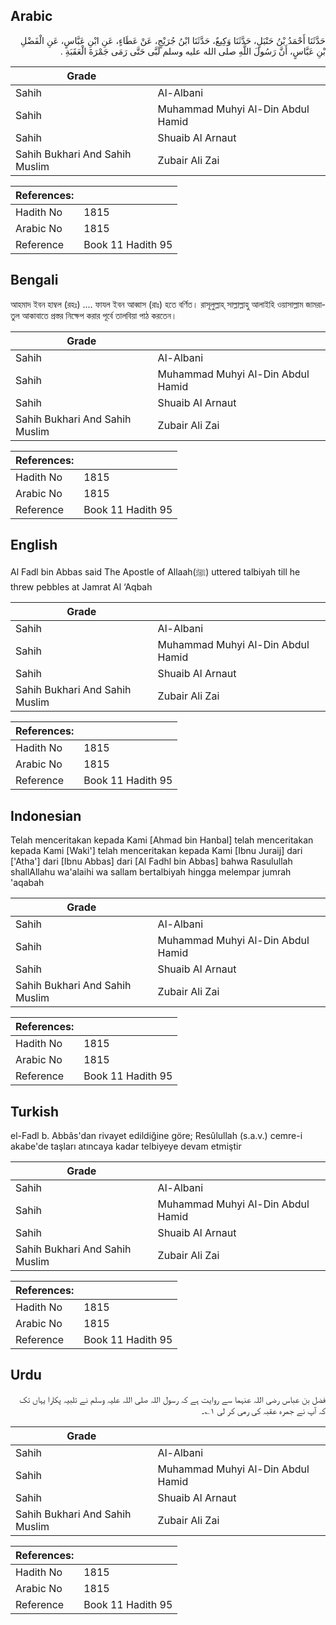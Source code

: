 ## Arabic


<div dir="rtl" lang="ar" style={{fontSize:'larger',backgroundColor:'#f8f9fa',padding:20}}>
حَدَّثَنَا أَحْمَدُ بْنُ حَنْبَلٍ، حَدَّثَنَا وَكِيعٌ، حَدَّثَنَا ابْنُ جُرَيْجٍ، عَنْ عَطَاءٍ، عَنِ ابْنِ عَبَّاسٍ، عَنِ الْفَضْلِ بْنِ عَبَّاسٍ، أَنَّ رَسُولَ اللَّهِ صلى الله عليه وسلم لَبَّى حَتَّى رَمَى جَمْرَةَ الْعَقَبَةِ ‏.‏
</div>
<div style={{backgroundColor:'#f8f9fa',padding:20, marginBottom: 10}}><table> <thead> <tr> <th>Grade</th> <th></th> </tr> </thead> <tbody> <tr><td>Sahih</td><td>Al-Albani</td></tr><tr><td>Sahih</td><td>Muhammad Muhyi Al-Din Abdul Hamid</td></tr><tr><td>Sahih</td><td>Shuaib Al Arnaut</td></tr><tr><td>Sahih Bukhari And Sahih Muslim</td><td>Zubair Ali Zai</td></tr></tbody></table><table> <thead> <tr> <th>References:</th> <th></th> </tr> </thead> <tbody><tr><td>Hadith No</td><td>1815</td></tr><tr><td>Arabic No</td><td>1815</td></tr><tr><td>Reference</td><td>Book 11 Hadith 95</td></tr></tbody></table></div>

## Bengali


<div dir="ltr" lang="bn" style={{fontSize:'larger',backgroundColor:'#f8f9fa',padding:20}}>
আহমাদ ইবন হাম্বল (রহঃ) .... ফাযল ইবন আব্বাস (রাঃ) হতে বর্ণিত। রাসূলুল্লাহ্ সাল্লাল্লাহু আলাইহি ওয়াসাল্লাম জামরাতুল আকাবাতে প্রস্তর নিক্ষেপ করার পূর্বে তালবিয়া পাঠ করতেন।
</div>
<div style={{backgroundColor:'#f8f9fa',padding:20, marginBottom: 10}}><table> <thead> <tr> <th>Grade</th> <th></th> </tr> </thead> <tbody> <tr><td>Sahih</td><td>Al-Albani</td></tr><tr><td>Sahih</td><td>Muhammad Muhyi Al-Din Abdul Hamid</td></tr><tr><td>Sahih</td><td>Shuaib Al Arnaut</td></tr><tr><td>Sahih Bukhari And Sahih Muslim</td><td>Zubair Ali Zai</td></tr></tbody></table><table> <thead> <tr> <th>References:</th> <th></th> </tr> </thead> <tbody><tr><td>Hadith No</td><td>1815</td></tr><tr><td>Arabic No</td><td>1815</td></tr><tr><td>Reference</td><td>Book 11 Hadith 95</td></tr></tbody></table></div>

## English


<div dir="ltr" lang="en" style={{fontSize:'larger',backgroundColor:'#f8f9fa',padding:20}}>
Al Fadl bin Abbas said The Apostle of Allaah(ﷺ) uttered talbiyah till he threw pebbles at Jamrat Al ‘Aqbah
</div>
<div style={{backgroundColor:'#f8f9fa',padding:20, marginBottom: 10}}><table> <thead> <tr> <th>Grade</th> <th></th> </tr> </thead> <tbody> <tr><td>Sahih</td><td>Al-Albani</td></tr><tr><td>Sahih</td><td>Muhammad Muhyi Al-Din Abdul Hamid</td></tr><tr><td>Sahih</td><td>Shuaib Al Arnaut</td></tr><tr><td>Sahih Bukhari And Sahih Muslim</td><td>Zubair Ali Zai</td></tr></tbody></table><table> <thead> <tr> <th>References:</th> <th></th> </tr> </thead> <tbody><tr><td>Hadith No</td><td>1815</td></tr><tr><td>Arabic No</td><td>1815</td></tr><tr><td>Reference</td><td>Book 11 Hadith 95</td></tr></tbody></table></div>

## Indonesian


<div dir="ltr" lang="id" style={{fontSize:'larger',backgroundColor:'#f8f9fa',padding:20}}>
Telah menceritakan kepada Kami [Ahmad bin Hanbal] telah menceritakan kepada Kami [Waki'] telah menceritakan kepada Kami [Ibnu Juraij] dari ['Atha'] dari [Ibnu Abbas] dari [Al Fadhl bin Abbas] bahwa Rasulullah shallAllahu wa'alaihi wa sallam bertalbiyah hingga melempar jumrah 'aqabah
</div>
<div style={{backgroundColor:'#f8f9fa',padding:20, marginBottom: 10}}><table> <thead> <tr> <th>Grade</th> <th></th> </tr> </thead> <tbody> <tr><td>Sahih</td><td>Al-Albani</td></tr><tr><td>Sahih</td><td>Muhammad Muhyi Al-Din Abdul Hamid</td></tr><tr><td>Sahih</td><td>Shuaib Al Arnaut</td></tr><tr><td>Sahih Bukhari And Sahih Muslim</td><td>Zubair Ali Zai</td></tr></tbody></table><table> <thead> <tr> <th>References:</th> <th></th> </tr> </thead> <tbody><tr><td>Hadith No</td><td>1815</td></tr><tr><td>Arabic No</td><td>1815</td></tr><tr><td>Reference</td><td>Book 11 Hadith 95</td></tr></tbody></table></div>

## Turkish


<div dir="ltr" lang="tr" style={{fontSize:'larger',backgroundColor:'#f8f9fa',padding:20}}>
el-Fadl b. Abbâs'dan rivayet edildiğine göre; Resûlullah (s.a.v.) cemre-i akabe'de taşları atıncaya kadar telbiyeye devam etmiştir
</div>
<div style={{backgroundColor:'#f8f9fa',padding:20, marginBottom: 10}}><table> <thead> <tr> <th>Grade</th> <th></th> </tr> </thead> <tbody> <tr><td>Sahih</td><td>Al-Albani</td></tr><tr><td>Sahih</td><td>Muhammad Muhyi Al-Din Abdul Hamid</td></tr><tr><td>Sahih</td><td>Shuaib Al Arnaut</td></tr><tr><td>Sahih Bukhari And Sahih Muslim</td><td>Zubair Ali Zai</td></tr></tbody></table><table> <thead> <tr> <th>References:</th> <th></th> </tr> </thead> <tbody><tr><td>Hadith No</td><td>1815</td></tr><tr><td>Arabic No</td><td>1815</td></tr><tr><td>Reference</td><td>Book 11 Hadith 95</td></tr></tbody></table></div>

## Urdu


<div dir="rtl" lang="ur" style={{fontSize:'larger',backgroundColor:'#f8f9fa',padding:20}}>
فضل بن عباس رضی اللہ عنہما سے روایت ہے کہ رسول اللہ صلی اللہ علیہ وسلم نے تلبیہ پکارا یہاں تک کہ آپ نے جمرہ عقبہ کی رمی کر لی ۱؎۔
</div>
<div style={{backgroundColor:'#f8f9fa',padding:20, marginBottom: 10}}><table> <thead> <tr> <th>Grade</th> <th></th> </tr> </thead> <tbody> <tr><td>Sahih</td><td>Al-Albani</td></tr><tr><td>Sahih</td><td>Muhammad Muhyi Al-Din Abdul Hamid</td></tr><tr><td>Sahih</td><td>Shuaib Al Arnaut</td></tr><tr><td>Sahih Bukhari And Sahih Muslim</td><td>Zubair Ali Zai</td></tr></tbody></table><table> <thead> <tr> <th>References:</th> <th></th> </tr> </thead> <tbody><tr><td>Hadith No</td><td>1815</td></tr><tr><td>Arabic No</td><td>1815</td></tr><tr><td>Reference</td><td>Book 11 Hadith 95</td></tr></tbody></table></div>